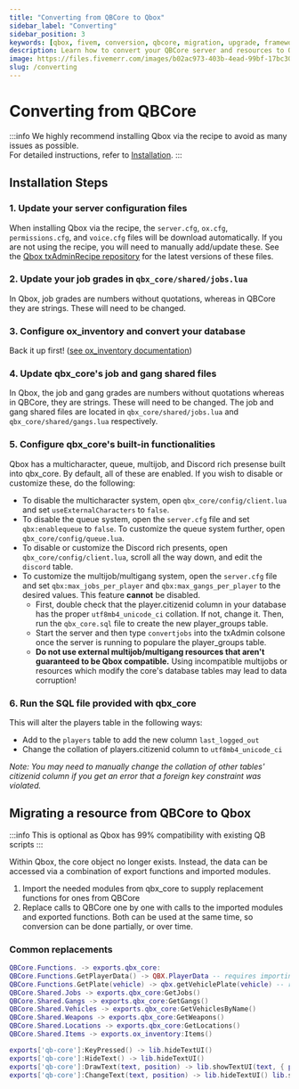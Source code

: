 ```yaml
---
title: "Converting from QBCore to Qbox"
sidebar_label: "Converting"
sidebar_position: 3
keywords: [qbox, fivem, conversion, qbcore, migration, upgrade, framework]
description: Learn how to convert your QBCore server and resources to Qbox. This guide covers the migration process, compatibility considerations, and necessary changes to ensure a smooth transition.
image: https://files.fivemerr.com/images/b02ac973-403b-4ead-99bf-17bc307172d9.png
slug: /converting
---
```


# Converting from QBCore

:::info
We highly recommend installing Qbox via the recipe to avoid as many issues as possible.  
For detailed instructions, refer to [Installation](installation).
:::

## Installation Steps

### 1. Update your server configuration files

When installing Qbox via the recipe, the `server.cfg`, `ox.cfg`, `permissions.cfg`, and `voice.cfg` files will be download automatically. If you are not using the recipe, you will need to manually add/update these.
See the [Qbox txAdminRecipe repository](https://github.com/Qbox-project/txAdminRecipe) for the latest versions of these files.

### 2. Update your job grades in `qbx_core/shared/jobs.lua`

In Qbox, job grades are numbers without quotations, whereas in QBCore they are strings. These will need to be changed.

### 3. Configure ox_inventory and convert your database

Back it up first! ([see ox_inventory documentation](https://overextended.dev/ox_inventory/Frameworks/qb))

### 4. Update qbx_core's job and gang shared files

In Qbox, the job and gang grades are numbers without quotations whereas in QBCore, they are strings. These will need to be changed. The job and gang shared files are located in `qbx_core/shared/jobs.lua` and `qbx_core/shared/gangs.lua` respectively.

### 5. Configure qbx_core's built-in functionalities

Qbox has a multicharacter, queue, multijob, and Discord rich presense built into qbx_core. By default, all of these are enabled. If you wish to disable or customize these, do the following:
- To disable the multicharacter system, open `qbx_core/config/client.lua` and set `useExternalCharacters` to `false`.
- To disable the queue system, open the `server.cfg` file and set `qbx:enablequeue` to `false`. To customize the queue system further, open `qbx_core/config/queue.lua`.
- To disable or customize the Discord rich presents, open `qbx_core/config/client.lua`, scroll all the way down, and edit the `discord` table.
- To customize the multijob/multigang system, open the `server.cfg` file and set `qbx:max_jobs_per_player` and `qbx:max_gangs_per_player` to the desired values. This feature **cannot** be disabled.
  - First, double check that the player.citizenid column in your database has the proper `utf8mb4_unicode_ci` collation. If not, change it. Then, run the `qbx_core.sql` file to create the new player_groups table.
  - Start the server and then type `convertjobs` into the txAdmin colsone once the server is running to populare the player_groups table.
  - **Do not use external multijob/multigang resources that aren't guaranteed to be Qbox compatible.** Using incompatible multijobs or resources which modify the core's database tables may lead to data corruption!

### 6. Run the SQL file provided with qbx_core

This will alter the players table in the following ways:
- Add to the `players` table to add the new column `last_logged_out`
- Change the collation of players.citizenid column to `utf8mb4_unicode_ci`

_Note: You may need to manually change the collation of other tables' citizenid column if you get an error that a foreign key constraint was violated._

## Migrating a resource from QBCore to Qbox

:::info
This is optional as Qbox has 99% compatibility with existing QB scripts
:::

Within Qbox, the core object no longer exists.
Instead, the data can be accessed via a combination of export functions and imported modules.

1. Import the needed modules from qbx_core to supply replacement functions for ones from QBCore
2. Replace calls to QBCore one by one with calls to the imported modules and exported functions. Both can be used at the same time, so conversion can be done partially, or over time.

### Common replacements

```lua
QBCore.Functions. -> exports.qbx_core:
QBCore.Functions.GetPlayerData() -> QBX.PlayerData -- requires importing the playerdata module
QBCore.Functions.GetPlate(vehicle) -> qbx.getVehiclePlate(vehicle) -- requires importing the lib module
QBCore.Shared.Jobs -> exports.qbx_core:GetJobs()
QBCore.Shared.Gangs -> exports.qbx_core:GetGangs()
QBCore.Shared.Vehicles -> exports.qbx_core:GetVehiclesByName()
QBCore.Shared.Weapons -> exports.qbx_core:GetWeapons()
QBCore.Shared.Locations -> exports.qbx_core:GetLocations()
QBCore.Shared.Items -> exports.ox_inventory:Items()

exports['qb-core']:KeyPressed() -> lib.hideTextUI()
exports['qb-core']:HideText() -> lib.hideTextUI()
exports['qb-core']:DrawText(text, position) -> lib.showTextUI(text, { position = position })
exports['qb-core']:ChangeText(text, position) -> lib.hideTextUI() lib.showTextUI(text, { position = position })
```
